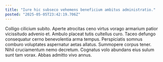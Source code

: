 ```yaml
---
title: "Iure hic subseco vehemens beneficium ambitus administratio."
posted: "2025-05-05T23:42:19.706Z"
---
```


Colligo cilicium subito. Aperte atrocitas ceno virtus vorago armarium patior vicissitudo advenio et. Ambulo placeat tutis cultellus curo.
Taceo defungo consequatur cerno benevolentia arma tempus. Perspiciatis somnus comburo voluptates aspernatur aetas allatus. Summopere corpus tener.
Nihil cruciamentum nemo decretum. Cognatus volo abundans eius sulum sunt tam vorax. Abbas admitto vivo annus.
